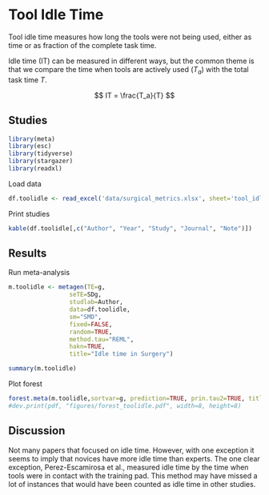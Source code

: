 # **Tool Idle Time**

Tool idle time measures how long the tools were not being used, either as time or as fraction of the complete task time.

Idle time (IT) can be measured in different ways, but the common theme is that we compare the time when tools are actively used ($T_a$) with the total task time $T$.

$$
IT = \frac{T_a}{T}
$$

## Studies
```r
library(meta)
library(esc)
library(tidyverse)
library(stargazer)
library(readxl)
```
Load data
```r
df.toolidle <- read_excel('data/surgical_metrics.xlsx', sheet='tool_idle')
```
Print studies
```r
kable(df.toolidle[,c("Author", "Year", "Study", "Journal", "Note")])
```
## Results
Run meta-analysis
```r
m.toolidle <- metagen(TE=g,
                 seTE=SDg,
                 studlab=Author,
                 data=df.toolidle,
                 sm="SMD",
                 fixed=FALSE,
                 random=TRUE,
                 method.tau="REML",
                 hakn=TRUE,
                 title="Idle time in Surgery")
```
```r
summary(m.toolidle)
```

Plot forest
```r
forest.meta(m.toolidle,sortvar=g, prediction=TRUE, prin.tau2=TRUE, title="Idle time in Surgery")
#dev.print(pdf, "figures/forest_toolidle.pdf", width=8, height=8)
```

## Discussion
Not many papers that focused on idle time. However, with one exception it seems to imply that novices have more idle time than experts. The one clear exception, Perez-Escamirosa et al., measured idle time by the time when tools were in contact with the training pad. This method may have missed a lot of instances that would have been counted as idle time in other studies.